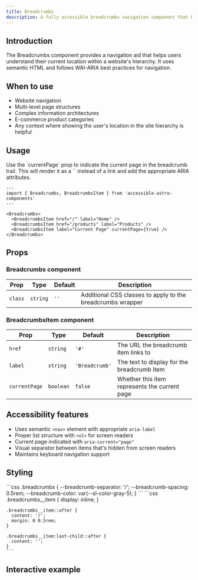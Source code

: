 ```yaml
---
title: Breadcrumbs
description: A fully accessible breadcrumbs navigation component that helps users understand their location in a website's hierarchy.
---
```



## Introduction

The Breadcrumbs component provides a navigation aid that helps users understand their current location within a website's hierarchy. It uses semantic HTML and follows WAI-ARIA best practices for navigation.

## When to use

- Website navigation
- Multi-level page structures
- Complex information architectures
- E-commerce product categories
- Any context where showing the user's location in the site hierarchy is helpful

## Usage

<Aside type="tip" title="Current Page">
  Use the `currentPage` prop to indicate the current page in the breadcrumb trail. This will render it as a `<span>` instead of a link and add the appropriate ARIA attributes.
</Aside>

```astro ins={7}
---
import { Breadcrumbs, BreadcrumbsItem } from 'accessible-astro-components'
---

<Breadcrumbs>
  <BreadcrumbsItem href="/" label="Home" />
  <BreadcrumbsItem href="/products" label="Products" />
  <BreadcrumbsItem label="Current Page" currentPage={true} />
</Breadcrumbs>
```

## Props

### Breadcrumbs component
| Prop | Type | Default | Description |
|------|------|---------|-------------|
| `class` | `string` | `''` | Additional CSS classes to apply to the breadcrumbs wrapper |

### BreadcrumbsItem component
| Prop | Type | Default | Description |
|------|------|---------|-------------|
| `href` | `string` | `'#'` | The URL the breadcrumb item links to |
| `label` | `string` | `'Breadcrumb'` | The text to display for the breadcrumb item |
| `currentPage` | `boolean` | `false` | Whether this item represents the current page |

## Accessibility features

- Uses semantic `<nav>` element with appropriate `aria-label`
- Proper list structure with `<ol>` for screen readers
- Current page indicated with `aria-current="page"`
- Visual separator between items that's hidden from screen readers
- Maintains keyboard navigation support

## Styling

<Tabs>
  <TabItem label="CSS Custom Properties">
    ```css
    .breadcrumbs {
      --breadcrumb-separator: '/';
      --breadcrumb-spacing: 0.5rem;
      --breadcrumb-color: var(--sl-color-gray-5);
    }
    ```
  </TabItem>
  <TabItem label="CSS Classes">
    ```css
    .breadcrumbs__item {
      display: inline;
    }

    .breadcrumbs__item::after {
      content: '/';
      margin: 0 0.5rem;
    }

    .breadcrumbs__item:last-child::after {
      content: '';
    }
    ```
  </TabItem>
</Tabs>

## Interactive example

<Breadcrumbs>
  <BreadcrumbsItem href="#" label="Home" />
  <BreadcrumbsItem href="#" label="Documentation" />
  <BreadcrumbsItem label="Breadcrumbs" currentPage={true} />
</Breadcrumbs>
